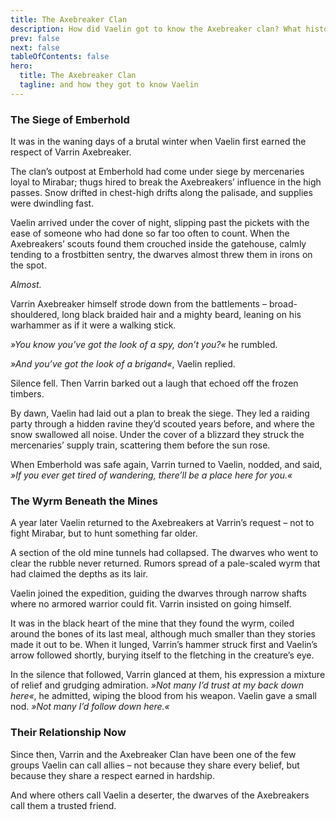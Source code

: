 ```yaml
---
title: The Axebreaker Clan
description: How did Vaelin got to know the Axebreaker clan? What history do they and Varrin share?
prev: false
next: false
tableOfContents: false
hero:
  title: The Axebreaker Clan
  tagline: and how they got to know Vaelin
---
```



### The Siege of Emberhold

It was in the waning days of a brutal winter when Vaelin first earned the respect of Varrin Axebreaker.

The clan’s outpost at Emberhold had come under siege by mercenaries loyal to Mirabar; thugs hired to break the Axebreakers’ influence in the high passes. Snow drifted in chest-high drifts along the palisade, and supplies were dwindling fast.

Vaelin arrived under the cover of night, slipping past the pickets with the ease of someone who had done so far too often to count. When the Axebreakers’ scouts found them crouched inside the gatehouse, calmly tending to a frostbitten sentry, the dwarves almost threw them in irons on the spot.

*Almost.*

Varrin Axebreaker himself strode down from the battlements – broad-shouldered, long black braided hair and a mighty beard, leaning on his warhammer as if it were a walking stick.

_»You know you’ve got the look of a spy, don’t you?«_ he rumbled.

_»And you’ve got the look of a brigand«_, Vaelin replied.

Silence fell. Then Varrin barked out a laugh that echoed off the frozen timbers.

By dawn, Vaelin had laid out a plan to break the siege. They led a raiding party through a hidden ravine they’d scouted years before, and where the snow swallowed all noise. Under the cover of a blizzard they struck the mercenaries’ supply train, scattering them before the sun rose.

When Emberhold was safe again, Varrin turned to Vaelin, nodded, and said, _»If you ever get tired of wandering, there’ll be a place here for you.«_


### The Wyrm Beneath the Mines

A year later Vaelin returned to the Axebreakers at Varrin’s request – not to fight Mirabar, but to hunt something far older.

A section of the old mine tunnels had collapsed. The dwarves who went to clear the rubble never returned. Rumors spread of a pale-scaled wyrm that had claimed the depths as its lair.

Vaelin joined the expedition, guiding the dwarves through narrow shafts where no armored warrior could fit. Varrin insisted on going himself.

It was in the black heart of the mine that they found the wyrm, coiled around the bones of its last meal, although much smaller than they stories made it out to be. When it lunged, Varrin’s hammer struck first and Vaelin’s arrow followed shortly, burying itself to the fletching in the creature’s eye.

In the silence that followed, Varrin glanced at them, his expression a mixture of relief and grudging admiration. _»Not many I’d trust at my back down here«_, he admitted, wiping the blood from his weapon. Vaelin gave a small nod. _»Not many I’d follow down here.«_


### Their Relationship Now

Since then, Varrin and the Axebreaker Clan have been one of the few groups Vaelin can call allies – not because they share every belief, but because they share a respect earned in hardship.

And where others call Vaelin a deserter, the dwarves of the Axebreakers call them a trusted friend.
